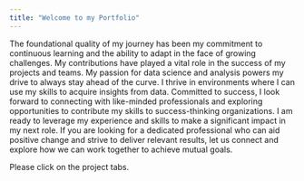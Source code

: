 ```yaml
---
title: "Welcome to my Portfolio"
---
```


The foundational quality of my journey has been my commitment to continuous learning and the ability to adapt in the face of growing challenges. My contributions have played a vital role in the success of my projects and teams. My passion for data science and analysis powers my drive to always stay ahead of the curve. I thrive in environments where I can use my skills to acquire insights from data. Committed to success, I look forward to connecting with like-minded professionals and exploring opportunities to contribute my skills to success-thinking organizations. I am ready to leverage my experience and skills to make a significant impact in my next role. If you are looking for a dedicated professional who can aid positive change and strive to deliver relevant results, let us connect and explore how we can work together to achieve mutual goals.

Please click on the project tabs.
